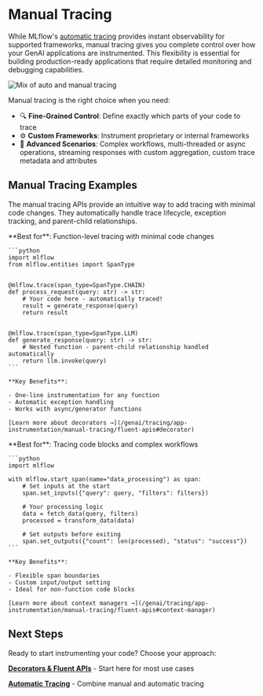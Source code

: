 
# Manual Tracing

While MLflow's [automatic tracing](/genai/tracing/app-instrumentation/automatic) provides instant observability for supported frameworks, manual tracing gives you complete control over how your GenAI applications are instrumented. This flexibility is essential for building production-ready applications that require detailed monitoring and debugging capabilities.

![Mix of auto and manual tracing](/images/llms/tracing/fluent-vs-client-tracing.png)

Manual tracing is the right choice when you need:

- 🔍 **Fine-Grained Control**: Define exactly which parts of your code to trace
- ⚙️ **Custom Frameworks**: Instrument proprietary or internal frameworks
- 🤖 **Advanced Scenarios**: Complex workflows, multi-threaded or async operations, streaming responses with custom aggregation, custom trace metadata and attributes

## Manual Tracing Examples

The manual tracing APIs provide an intuitive way to add tracing with minimal code changes. They automatically handle trace lifecycle, exception tracking, and parent-child relationships.

<Tabs>
  <TabItem value="decorator" label="Decorator" default>
    **Best for**: Function-level tracing with minimal code changes

    ```python
    import mlflow
    from mlflow.entities import SpanType


    @mlflow.trace(span_type=SpanType.CHAIN)
    def process_request(query: str) -> str:
        # Your code here - automatically traced!
        result = generate_response(query)
        return result


    @mlflow.trace(span_type=SpanType.LLM)
    def generate_response(query: str) -> str:
        # Nested function - parent-child relationship handled automatically
        return llm.invoke(query)
    ```

    **Key Benefits**:

    - One-line instrumentation for any function
    - Automatic exception handling
    - Works with async/generator functions

    [Learn more about decorators →](/genai/tracing/app-instrumentation/manual-tracing/fluent-apis#decorator)

  </TabItem>
  <TabItem value="context-manager" label="Context Manager">
    **Best for**: Tracing code blocks and complex workflows

    ```python
    import mlflow

    with mlflow.start_span(name="data_processing") as span:
        # Set inputs at the start
        span.set_inputs({"query": query, "filters": filters})

        # Your processing logic
        data = fetch_data(query, filters)
        processed = transform_data(data)

        # Set outputs before exiting
        span.set_outputs({"count": len(processed), "status": "success"})
    ```

    **Key Benefits**:

    - Flexible span boundaries
    - Custom input/output setting
    - Ideal for non-function code blocks

    [Learn more about context managers →](/genai/tracing/app-instrumentation/manual-tracing/fluent-apis#context-manager)

  </TabItem>
</Tabs>

## Next Steps

Ready to start instrumenting your code? Choose your approach:

**[Decorators & Fluent APIs](/genai/tracing/app-instrumentation/manual-tracing/fluent-apis)** - Start here for most use cases

**[Automatic Tracing](/genai/tracing/app-instrumentation/automatic)** - Combine manual and automatic tracing
